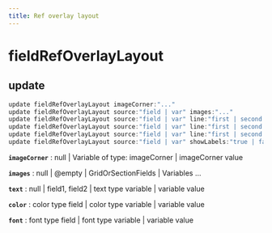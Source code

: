 ```yaml
---
title: Ref overlay layout
---
```


# fieldRefOverlayLayout

## update

```js filename="Terminal" copy
update fieldRefOverlayLayout imageCorner:"..."
update fieldRefOverlayLayout source:"field | var" images:"..."
update fieldRefOverlayLayout source:"field | var" line:"first | second | third | fourth | fifth" segment:"first | middle | caption" text:"..."
update fieldRefOverlayLayout source:"field | var" line:"first | second | third | fourth | fifth" segment:"first | middle | caption" color:"..."
update fieldRefOverlayLayout source:"field | var" line:"first | second | third | fourth | fifth" segment:"first | middle | caption" font:"..."
update fieldRefOverlayLayout source:"field | var" showLabels:"true | false | yes | no"
```

**`imageCorner`**
 : null | Variable of type: imageCorner | imageCorner value

**`images`**
 : null | @empty | GridOrSectionFields | Variables ...

**`text`**
 : null | field1, field2 | text type variable | variable value

**`color`**
 : color type field | color type variable | variable value

**`font`**
 : font type field | font type variable | variable value


